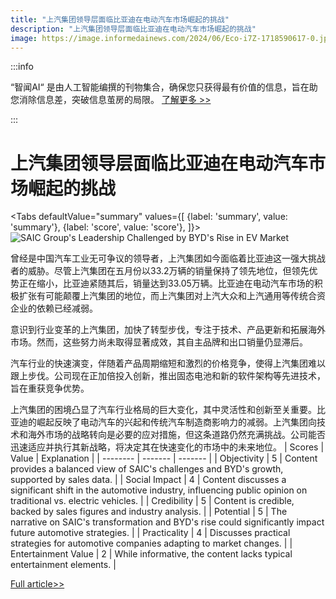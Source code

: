 ```yaml
---
title: "上汽集团领导层面临比亚迪在电动汽车市场崛起的挑战"
description: "上汽集团领导层面临比亚迪在电动汽车市场崛起的挑战"
image: https://image.informedainews.com/2024/06/Eco-i7Z-1718590617-0.jpg
---
```



:::info

“智闻AI“ 是由人工智能编撰的刊物集合，确保您只获得最有价值的信息，旨在助您消除信息差，突破信息茧房的局限。  [了解更多 >>](/)

:::

# 上汽集团领导层面临比亚迪在电动汽车市场崛起的挑战


<Tabs
	defaultValue="summary"
	values={[
	{label: 'summary', value: 'summary'},
	{label: 'score', value: 'score'},
]}>
<TabItem value="summary">
<img
  src="https://image.informedainews.com/2024/06/Eco-i7Z-1718590617-0.jpg"
  alt="SAIC Group's Leadership Challenged by BYD's Rise in EV Market"
/>



曾经是中国汽车工业无可争议的领导者，上汽集团如今面临着比亚迪这一强大挑战者的威胁。尽管上汽集团在五月份以33.2万辆的销量保持了领先地位，但领先优势正在缩小，比亚迪紧随其后，销量达到33.05万辆。比亚迪在电动汽车市场的积极扩张有可能颠覆上汽集团的地位，而上汽集团对上汽大众和上汽通用等传统合资企业的依赖已经减弱。

意识到行业变革的上汽集团，加快了转型步伐，专注于技术、产品更新和拓展海外市场。然而，这些努力尚未取得显著成效，其自主品牌和出口销量仍显滞后。

汽车行业的快速演变，伴随着产品周期缩短和激烈的价格竞争，使得上汽集团难以跟上步伐。公司现在正加倍投入创新，推出固态电池和新的软件架构等先进技术，旨在重获竞争优势。

上汽集团的困境凸显了汽车行业格局的巨大变化，其中灵活性和创新至关重要。比亚迪的崛起反映了电动汽车的兴起和传统汽车制造商影响力的减弱。上汽集团向技术和海外市场的战略转向是必要的应对措施，但这条道路仍然充满挑战。公司能否迅速适应并执行其新战略，将决定其在快速变化的市场中的未来地位。
</TabItem>
<TabItem value="score">
	| Scores     | Value   | Explanation |
	| -------- | ------- | ------- |
	| Objectivity  | 5    | Content provides a balanced view of SAIC's challenges and BYD's growth, supported by sales data.    |
	| Social Impact | 4     | Content discusses a significant shift in the automotive industry, influencing public opinion on traditional vs. electric vehicles.    |
	| Credibility    | 5    | Content is credible, backed by sales figures and industry analysis.    |
	| Potential    | 5    | The narrative on SAIC's transformation and BYD's rise could significantly impact future automotive strategies.    |
	| Practicality    | 4    | Discusses practical strategies for automotive companies adapting to market changes.    |
	| Entertainment Value    | 2    | While informative, the content lacks typical entertainment elements.    |
</TabItem>
</Tabs>

[Full article>>](https://wallstreetcn.com/articles/3717293)
